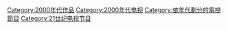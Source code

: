{{WorksDecadeHeader|DecimalCentury=20|Decade=0|OrdinalCentury=21st|WorkType=电视节目}}

[[Category:2000年代作品|Category:2000年代作品]]
[[Category:2000年代电视|Category:2000年代电视]]
[[Category:依年代劃分的電視節目|Category:依年代劃分的電視節目]]
[[Category:21世纪电视节目|Category:21世纪电视节目]]